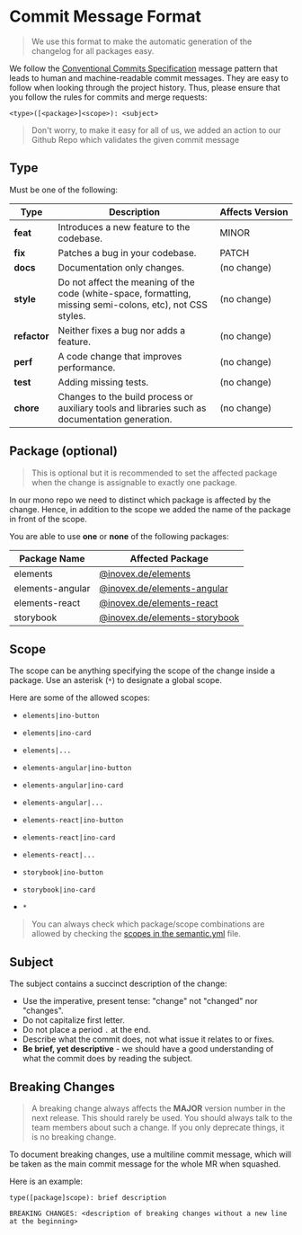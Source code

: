 
<Meta title="Docs/Contributing/Commit Message Format" />

# Commit Message Format

> We use this format to make the automatic generation of the changelog for all packages easy.

We follow the [Conventional Commits Specification](https://www.conventionalcommits.org/en/v1.0.0/) message pattern that leads to human and machine-readable commit messages. They are easy to follow when looking through the project history. Thus, please ensure that you follow the rules for commits and merge requests:

`<type>([<package>]<scope>): <subject>`

> Don't worry, to make it easy for all of us, we added an action to our Github Repo which validates the given commit message

## Type

Must be one of the following:

| Type         | Description                                                                                                | Affects&nbsp;Version |
| ------------ | ---------------------------------------------------------------------------------------------------------- | -------------------- |
| **feat**     | Introduces a new feature to the codebase.                                                                  | MINOR                |
| **fix**      | Patches a bug in your codebase.                                                                            | PATCH                |
| **docs**     | Documentation only changes.                                                                                | (no change)          |
| **style**    | Do not affect the meaning of the code (white-space, formatting, missing semi-colons, etc), not CSS styles. | (no change)          |
| **refactor** | Neither fixes a bug nor adds a feature.                                                                    | (no change)          |
| **perf**     | A code change that improves performance.                                                                   | (no change)          |
| **test**     | Adding missing tests.                                                                                      | (no change)          |
| **chore**    | Changes to the build process or auxiliary tools and libraries such as documentation generation.            | (no change)          |

## Package (optional)

> This is optional but it is recommended to set the affected package when the change is assignable to exactly one package.

In our mono repo we need to distinct which package is affected by the change. Hence, in addition to the scope we added the name of the package in front of the scope.

You are able to use **one** or **none** of the following packages:

| Package Name     | Affected Package                                         |
| ---------------- | -------------------------------------------------------- |
| elements         | [@inovex.de/elements](packages/elements)                 |
| elements-angular | [@inovex.de/elements-angular](packages/elements-angular) |
| elements-react   | [@inovex.de/elements-react](packages/elements-react)     |
| storybook        | [@inovex.de/elements-storybook](packages/storybook)      |

## Scope

The scope can be anything specifying the scope of the change inside a package. Use an asterisk (`*`) to designate a global scope.

Here are some of the allowed scopes:

- `elements|ino-button`
- `elements|ino-card`
- `elements|...`

- `elements-angular|ino-button`
- `elements-angular|ino-card`
- `elements-angular|...`

- `elements-react|ino-button`
- `elements-react|ino-card`
- `elements-react|...`

- `storybook|ino-button`
- `storybook|ino-card`
- `*`

> You can always check which package/scope combinations are allowed by checking the [scopes in the semantic.yml](https://github.com/inovex/elements/blob/666fd2132f42e91dd0a5b81a37c4d7a0d039a5b5/.github/semantic.yml#L15-L217) file.

## Subject

The subject contains a succinct description of the change:

- Use the imperative, present tense: "change" not "changed" nor "changes".
- Do not capitalize first letter.
- Do not place a period `.` at the end.
- Describe what the commit does, not what issue it relates to or fixes.
- **Be brief, yet descriptive** - we should have a good understanding of what the commit does by reading the subject.

## Breaking Changes

> A breaking change always affects the **MAJOR** version number in the next release. This should rarely be used. You should always talk to the team members about such a change. If you only deprecate things, it is no breaking change.

To document breaking changes, use a multiline commit message, which will be taken as the main commit message for the whole MR when squashed.

Here is an example:

```
type([package]scope): brief description

BREAKING CHANGES: <description of breaking changes without a new line at the beginning>
```
